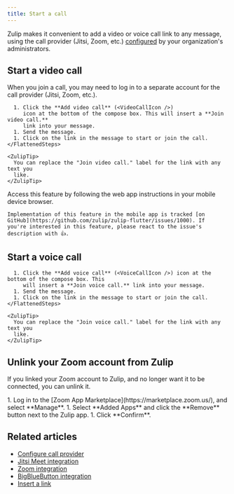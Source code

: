 ```yaml
---
title: Start a call
---
```





Zulip makes it convenient to add a video or voice call link to any message,
using the call provider (Jitsi, Zoom, etc.)
[configured](/help/configure-call-provider) by your organization's
administrators.

## Start a video call

<ZulipNote>
  When you join a call, you may need to log in to a separate account for the
  call provider (Jitsi, Zoom, etc.).
</ZulipNote>

<Tabs>
  <TabItem label="Desktop/Web">
    <FlattenedSteps>
      <StartComposing />

      1. Click the **Add video call** (<VideoCallIcon />)
         icon at the bottom of the compose box. This will insert a **Join video call.**
         link into your message.
      1. Send the message.
      1. Click on the link in the message to start or join the call.
    </FlattenedSteps>

    <ZulipTip>
      You can replace the "Join video call." label for the link with any text you
      like.
    </ZulipTip>
  </TabItem>

  <TabItem label="Mobile">
    Access this feature by following the web app instructions in your
    mobile device browser.

    Implementation of this feature in the mobile app is tracked [on
    GitHub](https://github.com/zulip/zulip-flutter/issues/1000). If
    you're interested in this feature, please react to the issue's
    description with 👍.
  </TabItem>
</Tabs>

## Start a voice call

<Tabs>
  <TabItem label="Desktop/Web">
    <FlattenedSteps>
      <StartComposing />

      1. Click the **Add voice call** (<VoiceCallIcon />) icon at the bottom of the compose box. This
         will insert a **Join voice call.** link into your message.
      1. Send the message.
      1. Click on the link in the message to start or join the call.
    </FlattenedSteps>

    <ZulipTip>
      You can replace the "Join voice call." label for the link with any text you
      like.
    </ZulipTip>
  </TabItem>
</Tabs>

## Unlink your Zoom account from Zulip

If you linked your Zoom account to Zulip, and no longer want it to be connected,
you can unlink it.

<Steps>
  1. Log in to the [Zoom App Marketplace](https://marketplace.zoom.us/), and
     select **Manage**.
  1. Select **Added Apps** and click the **Remove** button next to the Zulip app.
  1. Click **Confirm**.
</Steps>

[big-blue-button-configuration]: https://zulip.readthedocs.io/en/stable/production/video-calls.html#bigbluebutton

[zoom-configuration]: https://zulip.readthedocs.io/en/stable/production/video-calls.html#zoom

## Related articles

* [Configure call provider](/help/configure-call-provider)
* [Jitsi Meet integration](/integrations/doc/jitsi)
* [Zoom integration](/integrations/doc/zoom)
* [BigBlueButton integration](/integrations/doc/big-blue-button)
* [Insert a link](/help/insert-a-link)

